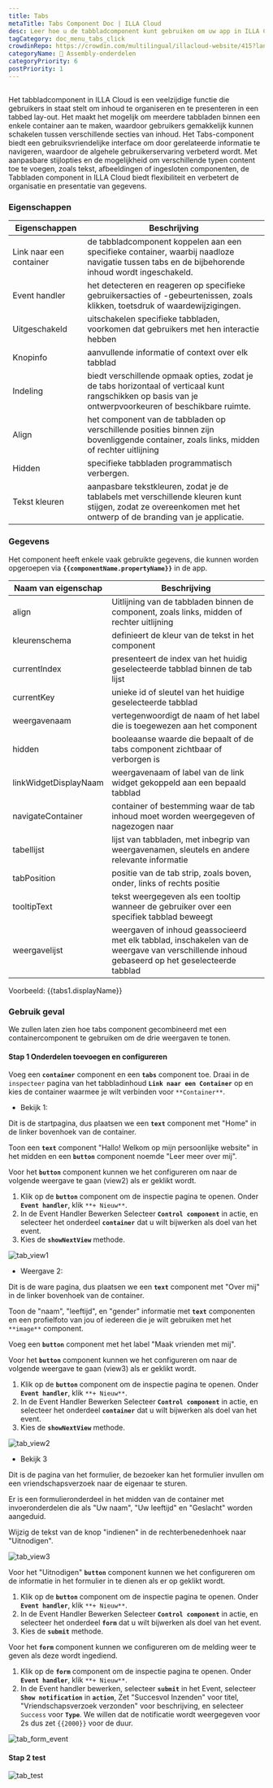 ```yaml
---
title: Tabs
metaTitle: Tabs Component Doc | ILLA Cloud
desc: Leer hoe u de tabbladcomponent kunt gebruiken om uw app in ILLA Cloud aan te passen.
tagCategory: doc_menu_tabs_click
crowdinRepo: https://crowdin.com/multilingual/illacloud-website/415?languages=nl&filter=basic&value=0
categoryName: 🧬 Assembly-onderdelen
categoryPriority: 6
postPriority: 1
---
```


## <h2 hidden>Wat is tabbladen?</h2>

Het tabbladcomponent in ILLA Cloud is een veelzijdige functie die gebruikers in staat stelt om inhoud te organiseren en te presenteren in een tabbed lay-out. Het maakt het mogelijk om meerdere tabbladen binnen een enkele container aan te maken, waardoor gebruikers gemakkelijk kunnen schakelen tussen verschillende secties van inhoud. Het Tabs-component biedt een gebruiksvriendelijke interface om door gerelateerde informatie te navigeren, waardoor de algehele gebruikerservaring verbeterd wordt. Met aanpasbare stijlopties en de mogelijkheid om verschillende typen content toe te voegen, zoals tekst, afbeeldingen of ingesloten componenten, de Tabbladen component in ILLA Cloud biedt flexibiliteit en verbetert de organisatie en presentatie van gegevens.

### Eigenschappen

| Eigenschappen            | Beschrijving                                                                                                                                                                    |
| ------------------------ | ------------------------------------------------------------------------------------------------------------------------------------------------------------------------------- |
| Link naar een container  | de tabbladcomponent koppelen aan een specifieke container, waarbij naadloze navigatie tussen tabs en de bijbehorende inhoud wordt ingeschakeld.                                 |
| Event handler            | het detecteren en reageren op specifieke gebruikersacties of -gebeurtenissen, zoals klikken, toetsdruk of waardewijzigingen.                                                    |
| Uitgeschakeld            | uitschakelen specifieke tabbladen, voorkomen dat gebruikers met hen interactie hebben                                                                                           |
| Knopinfo                 | aanvullende informatie of context over elk tabblad                                                                                                                              |
| Indeling                 | biedt verschillende opmaak opties, zodat je de tabs horizontaal of verticaal kunt rangschikken op basis van je ontwerpvoorkeuren of beschikbare ruimte.                         |
| Align                    | het component van de tabbladen op verschillende posities binnen zijn bovenliggende container, zoals links, midden of rechter uitlijning                                         |
| Hidden                   | specifieke tabbladen programmatisch verbergen.                                                                                                                                  |
| Tekst kleuren            | aanpasbare tekstkleuren, zodat je de tablabels met verschillende kleuren kunt stijgen, zodat ze overeenkomen met het ontwerp of de branding van je applicatie.                  |

### Gegevens

Het component heeft enkele vaak gebruikte gegevens, die kunnen worden opgeroepen via **`{{componentName.propertyName}}`** in de app.

| Naam van eigenschap         | Beschrijving                                                                                                                                  |
| --------------------------- | --------------------------------------------------------------------------------------------------------------------------------------------- |
| align                       | Uitlijning van de tabbladen binnen de component, zoals links, midden of rechter uitlijning                                                    |
| kleurenschema               | definieert de kleur van de tekst in het component                                                                                             |
| currentIndex                | presenteert de index van het huidig geselecteerde tabblad binnen de tab lijst                                                                 |
| currentKey                  | unieke id of sleutel van het huidige geselecteerde tabblad                                                                                    |
| weergavenaam                | vertegenwoordigt de naam of het label die is toegewezen aan het component                                                                     |
| hidden                      | booleaanse waarde die bepaalt of de tabs component zichtbaar of verborgen is                                                                  |
| linkWidgetDisplayNaam       | weergavenaam of label van de link widget gekoppeld aan een bepaald tabblad                                                                    |
| navigateContainer           | container of bestemming waar de tab inhoud moet worden weergegeven of nagezogen naar                                                          |
| tabellijst                  | lijst van tabbladen, met inbegrip van weergavenamen, sleutels en andere relevante informatie                                                  |
| tabPosition                 | positie van de tab strip, zoals boven, onder, links of rechts positie                                                                         |
| tooltipText                 | tekst weergegeven als een tooltip wanneer de gebruiker over een specifiek tabblad beweegt                                                     |
| weergavelijst               | weergaven of inhoud geassocieerd met elk tabblad, inschakelen van de weergave van verschillende inhoud gebaseerd op het geselecteerde tabblad |

Voorbeeld: {{tabs1.displayName}}

### Gebruik geval

We zullen laten zien hoe tabs component gecombineerd met een containercomponent te gebruiken om de drie weergaven te tonen.

#### Stap 1 Onderdelen toevoegen en configureren

Voeg een **`container`** component en een **`tabs`** component toe. Draai in de `inspecteer` pagina van het tabbladinhoud **`Link naar een Container`** op en kies de container waarmee je wilt verbinden voor `**Container**`.

-   Bekijk 1:

Dit is de startpagina, dus plaatsen we een **`text`** component met "Home" in de linker bovenhoek van de container.

Toon een **`text`** component "Hallo! Welkom op mijn persoonlijke website" in het midden en een **`button`** component noemde "Leer meer over mij".

Voor het **`button`** component kunnen we het configureren om naar de volgende weergave te gaan (view2) als er geklikt wordt.

1.  Klik op de **`button`** component om de inspectie pagina te openen. Onder **`Event handler`**, klik `**+ Nieuw**`.
2.  In de Event Handler Bewerken Selecteer **`Control component`** in actie, en selecteer het onderdeel **`container`** dat u wilt bijwerken als doel van het event.
3.  Kies de **`showNextView`** methode.

![tab_view1](https://cdn.illacloud.com/official-website/img/docs/tab_view1.jpg)

-   Weergave 2:

Dit is de ware pagina, dus plaatsen we een **`text`** component met "Over mij" in de linker bovenhoek van de container.

Toon de "naam", "leeftijd", en "gender" informatie met **`text`** componenten en een profielfoto van jou of iedereen die je wilt gebruiken met het `**image**` component.

Voeg een **`button`** component met het label "Maak vrienden met mij".

Voor het **`button`** component kunnen we het configureren om naar de volgende weergave te gaan (view3) als er geklikt wordt.

1.  Klik op de **`button`** component om de inspectie pagina te openen. Onder **`Event handler`**, klik `**+ Nieuw**`.
2.  In de Event Handler Bewerken Selecteer **`Control component`** in actie, en selecteer het onderdeel **`container`** dat u wilt bijwerken als doel van het event.
3.  Kies de **`showNextView`** methode.

![tab_view2](https://cdn.illacloud.com/official-website/img/docs/tab_view2.jpg)

-   Bekijk 3

Dit is de pagina van het formulier, de bezoeker kan het formulier invullen om een vriendschapsverzoek naar de eigenaar te sturen.

Er is een formulieronderdeel in het midden van de container met invoeronderdelen die als "Uw naam", "Uw leeftijd" en "Geslacht" worden aangeduid.

Wijzig de tekst van de knop "indienen" in de rechterbenedenhoek naar "Uitnodigen".

![tab_view3](https://cdn.illacloud.com/official-website/img/docs/tab_view3.jpg)

Voor het "Uitnodigen" **`button`** component kunnen we het configureren om de informatie in het formulier in te dienen als er op geklikt wordt.

1.  Klik op de **`button`** component om de inspectie pagina te openen. Onder **`Event handler`**, klik `**+ Nieuw**`.
2.  In de Event Handler Bewerken Selecteer **`Control component`** in actie, en selecteer het onderdeel **`form`** dat u wilt bijwerken als doel van het event.
3.  Kies de **`submit`** methode.

Voor het **`form`** component kunnen we configureren om de melding weer te geven als deze wordt ingediend.

1.  Klik op de **`form`** component om de inspectie pagina te openen. Onder **`Event handler`**, klik `**+ Nieuw**`.
2.  In de Event handler bewerken, selecteer **`submit`** in het Event, selecteer **`Show notification`** in **`action`**, Zet "Succesvol Inzenden" voor titel, "Vriendschapsverzoek verzonden" voor beschrijving, en selecteer `Success` voor **`Type`**. We willen dat de notificatie wordt weergegeven voor 2s dus zet `{{2000}}` voor de duur.

![tab_form_event](https://cdn.illacloud.com/official-website/img/docs/tab_form_event.jpg)

#### Stap 2 test

![tab_test](https://cdn.illacloud.com/official-website/img/docs/tab_test.gif)
